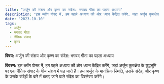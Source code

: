 ```yaml
---
title: "अर्जुन की संशय और कृष्ण का संदेश: भगवद गीता का पहला अध्याय"
description: "इस ब्लॉग पोस्ट में, हम पहले अध्याय की ओर ध्यान केंद्रित करेंगे, जहां अर्जुन कुरुक्षेत्र के युद्धभूमि पर एक नैतिक संवाद के बीच संशय में पड़ जाते हैं। हम अर्जुन के मानसिक स्थिति, उसके संदेह, और कृष्ण के उसके संदेहों के बारे में बताए जाने वाले संदेश का विश्लेषण करेंगे।"
date: "2023-10-10"
tags:
  - अर्जुन
  - भगवद गीता
  - नैतिक संवाद
  - कृष्ण
---
```


**विषय:** अर्जुन की संशय और कृष्ण का संदेश: भगवद गीता का पहला अध्याय

**विवरण:** इस ब्लॉग पोस्ट में, हम पहले अध्याय की ओर ध्यान केंद्रित करेंगे, जहां अर्जुन कुरुक्षेत्र के युद्धभूमि पर एक नैतिक संवाद के बीच संशय में पड़ जाते हैं। हम अर्जुन के मानसिक स्थिति, उसके संदेह, और कृष्ण के उसके संदेहों के बारे में बताए जाने वाले संदेश का विश्लेषण करेंगे।
